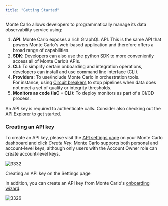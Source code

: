 ```yaml
---
title: "Getting Started"
---
```


Monte Carlo allows developers to programmatically manage its data observability service using:

1. **API**: Monte Carlo exposes a rich GraphQL API. This is the same API that powers Monte Carlo's web-based application and therefore offers a broad range of capabilities.
2. **SDK**: Developers can also use the python SDK to more conveniently access all of Monte Carlo’s APIs.
3. **CLI**: To simplify certain onboarding and integration operations, developers can install and use command line interface (CLI).
4. **Providers**: To use/include Monte Carlo in orchestration tools.  
For instance, using [Circuit breakers](/docs/circuit-breakers) to stop pipelines when data does not meet a set of quality or integrity thresholds.
5. **Monitors as code (IaC + CLI)**: To deploy monitors as part of a CI/CD process.

An API key is required to authenticate calls. Consider also checking out the [API Explorer](/docs/api-explorer) to get started.

### Creating an API key

To create an API key, please visit the [API settings page](https://getmontecarlo.com/settings/api) on your Monte Carlo dashboard and click _Create Key_. Monte Carlo supports both personal and account-level keys, although only users with the Account Owner role can create account-level keys.

![3332](/images/5c95682-Screen_Shot_2020-12-28_at_5.55.23_PM.png "Screen Shot 2020-12-28 at 5.55.23 PM.png")

Creating an API key on the Settings page

In addition, you can create an API key from Monte Carlo's [onboarding wizard](https://getmontecarlo.com/get-token). 

![3326](/images/ead77a5-Screen_Shot_2021-06-16_at_10.30.03_AM.png "Screen Shot 2021-06-16 at 10.30.03 AM.png")